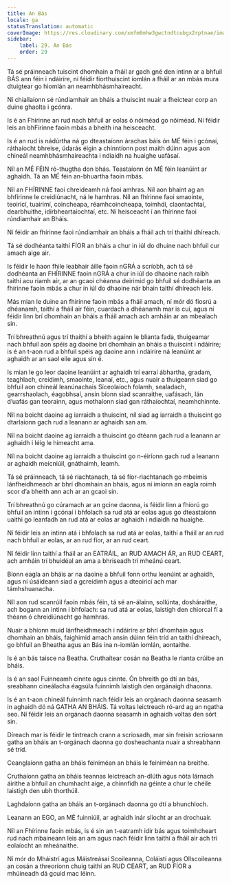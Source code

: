 ```yaml
---
title: An Bás
locale: ga
statusTranslation: automatic
coverImage: https://res.cloudinary.com/xmfm6mhw3gwctndtcubgx2rptnae/image/upload/v1740337243/small_cover_educacion_fundamental_a051170f1c.webp
sidebar:
    label: 29. An Bás
    order: 29
---
```

Tá sé práinneach tuiscint dhomhain a fháil ar gach gné den intinn ar a bhfuil BÁS ann féin i ndáiríre, ní féidir fíorthuiscint iomlán a fháil ar an mbás mura dtuigtear go hiomlán an neamhbhásmhaireacht.

Ní chiallaíonn sé rúndiamhair an bháis a thuiscint nuair a fheictear corp an duine ghaolta i gcónra.

Is é an Fhírinne an rud nach bhfuil ar eolas ó nóiméad go nóiméad. Ní féidir leis an bhFírinne faoin mbás a bheith ina heisceacht.

Is é an rud is nádúrtha ná go dteastaíonn árachas báis ón MÉ féin i gcónaí, ráthaíocht bhreise, údarás éigin a chinntíonn post maith dúinn agus aon chineál neamhbhásmhaireachta i ndiaidh na huaighe uafásaí.

Níl an MÉ FÉIN ró-thugtha don bhás. Teastaíonn ón MÉ féin leanúint ar aghaidh. Tá an MÉ féin an-bhuartha faoin mbás.

Níl an FHÍRINNE faoi chreideamh ná faoi amhras. Níl aon bhaint ag an bhfírinne le creidiúnacht, ná le hamhras. Níl an fhírinne faoi smaointe, teoiricí, tuairimí, coincheapa, réamhcoincheapa, toimhdí, claontachtaí, dearbhuithe, idirbheartaíochtaí, etc. Ní heisceacht í an fhírinne faoi rúndiamhair an Bháis.

Ní féidir an fhírinne faoi rúndiamhair an bháis a fháil ach trí thaithí dhíreach.

Tá sé dodhéanta taithí FÍOR an bháis a chur in iúl do dhuine nach bhfuil cur amach aige air.

Is féidir le haon fhile leabhair áille faoin nGRÁ a scríobh, ach tá sé dodhéanta an FHÍRINNE faoin nGRÁ a chur in iúl do dhaoine nach raibh taithí acu riamh air, ar an gcaoi chéanna deirimid go bhfuil sé dodhéanta an fhírinne faoin mbás a chur in iúl do dhaoine nár bhain taithí dhíreach leis.

Más mian le duine an fhírinne faoin mbás a fháil amach, ní mór dó fiosrú a dhéanamh, taithí a fháil air féin, cuardach a dhéanamh mar is cuí, agus ní féidir linn brí dhomhain an bháis a fháil amach ach amháin ar an mbealach sin.

Trí bhreathnú agus trí thaithí a bheith againn le blianta fada, thuigeamar nach bhfuil aon spéis ag daoine brí dhomhain an bháis a thuiscint i ndáiríre; is é an t-aon rud a bhfuil spéis ag daoine ann i ndáiríre ná leanúint ar aghaidh ar an saol eile agus sin é.

Is mian le go leor daoine leanúint ar aghaidh trí earraí ábhartha, gradam, teaghlach, creidimh, smaointe, leanaí, etc., agus nuair a thuigeann siad go bhfuil aon chineál leanúnachais Síceolaíoch folamh, sealadach, gearrshaolach, éagobhsaí, ansin bíonn siad scanraithe, uafásach, lán d’uafás gan teorainn, agus mothaíonn siad gan ráthaíochtaí, neamhchinnte.

Níl na boicht daoine ag iarraidh a thuiscint, níl siad ag iarraidh a thuiscint go dtarlaíonn gach rud a leanann ar aghaidh san am.

Níl na boicht daoine ag iarraidh a thuiscint go dtéann gach rud a leanann ar aghaidh i léig le himeacht ama.

Níl na boicht daoine ag iarraidh a thuiscint go n-éiríonn gach rud a leanann ar aghaidh meicniúil, gnáthaimh, leamh.

Tá sé práinneach, tá sé riachtanach, tá sé fíor-riachtanach go mbeimis lánfheidhmeach ar bhrí dhomhain an bháis, agus ní imíonn an eagla roimh scor d’a bheith ann ach ar an gcaoi sin.

Trí bhreathnú go cúramach ar an gcine daonna, is féidir linn a fhíorú go bhfuil an intinn i gcónaí i bhfolach sa rud atá ar eolas agus go dteastaíonn uaithi go leanfadh an rud atá ar eolas ar aghaidh i ndiaidh na huaighe.

Ní féidir leis an intinn atá i bhfolach sa rud atá ar eolas, taithí a fháil ar an rud nach bhfuil ar eolas, ar an rud fíor, ar an rud ceart.

Ní féidir linn taithí a fháil ar an EATRÁIL, an RUD AMACH ÁR, an RUD CEART, ach amháin trí bhuidéal an ama a bhriseadh trí mheánú ceart.

Bíonn eagla an bháis ar na daoine a bhfuil fonn orthu leanúint ar aghaidh, agus ní úsáideann siad a gcreidimh agus a dteoiricí ach mar támhshuanacha.

Níl aon rud scanrúil faoin mbás féin, tá sé an-álainn, sollúnta, dosháraithe, ach bogann an intinn i bhfolach: sa rud atá ar eolas, laistigh den chiorcal fí a théann ó chreidiúnacht go hamhras.

Nuair a bhíonn muid lánfheidhmeach i ndáiríre ar bhrí dhomhain agus dhomhain an bháis, faighimid amach ansin dúinn féin tríd an taithí dhíreach, go bhfuil an Bheatha agus an Bás ina n-iomlán iomlán, aontaithe.

Is é an bás taisce na Beatha. Cruthaítear cosán na Beatha le rianta crúibe an bháis.

Is é an saol Fuinneamh cinnte agus cinnte. Ón bhreith go dtí an bás, sreabhann cineálacha éagsúla fuinnimh laistigh den orgánaigh dhaonna.

Is é an t-aon chineál fuinnimh nach féidir leis an orgánach daonna seasamh in aghaidh dó ná GATHA AN BHÁIS. Tá voltas leictreach ró-ard ag an ngatha seo. Ní féidir leis an orgánach daonna seasamh in aghaidh voltas den sórt sin.

Díreach mar is féidir le tintreach crann a scriosadh, mar sin freisin scriosann gatha an bháis an t-orgánach daonna go dosheachanta nuair a shreabhann sé tríd.

Ceanglaíonn gatha an bháis feiniméan an bháis le feiniméan na breithe.

Cruthaíonn gatha an bháis teannas leictreach an-dlúth agus nóta lárnach áirithe a bhfuil an chumhacht aige, a chinnfidh na géinte a chur le chéile laistigh den ubh thorthúil.

Laghdaíonn gatha an bháis an t-orgánach daonna go dtí a bhunchloch.

Leanann an EGO, an MÉ fuinniúil, ar aghaidh inár sliocht ar an drochuair.

Níl an Fhírinne faoin mbás, is é sin an t-eatramh idir bás agus toimhcheart rud nach mbaineann leis an am agus nach féidir linn taithí a fháil air ach trí eolaíocht an mheánaithe.

Ní mór do Mháistrí agus Máistreásaí Scoileanna, Coláistí agus Ollscoileanna an cosán a threoríonn chuig taithí an RUD CEART, an RUD FÍOR a mhúineadh dá gcuid mac léinn.

